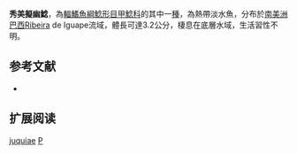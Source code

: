 {{Speciesbox
| name = 秀美擬幽鯰
| image = 
| image_width = 250px
| image_caption = 
| status = NE
| status_system = IUCN3.1
| genus = Pseudotocinclus
| species = juquiae
| authority = Takako, Oliveira & Oyakawa, 2005
| synonyms = 
}}

'''秀美擬幽鯰'''，為[[輻鰭魚綱|輻鰭魚綱]][[鯰形目|鯰形目]][[甲鯰科|甲鯰科]]的其中一[[種|種]]，為熱帶淡水魚，分布於[[南美洲|南美洲]][[巴西|巴西]]Ribeira de Iguape流域，體長可達3.2公分，棲息在底層水域，生活習性不明。

==参考文献==
*{{FishBase_species|genus=Pseudotocinclus|species=juquiae|year=2014|month=12}}

== 扩展阅读 ==
{{refbegin}}
{{wikispecies-inline|Pseudotocinclus juquiae|秀美擬幽鯰}}
{{refend}}
{{Taxonbar|from=Q3754956}}

[[Category:擬幽鯰屬|juquiae]]
[[Category:2005年描述的鱼类|P]]